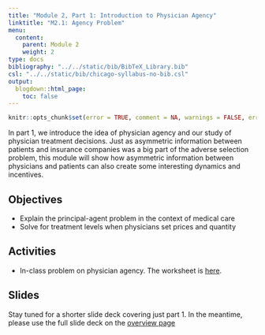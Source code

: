 ```yaml
---
title: "Module 2, Part 1: Introduction to Physician Agency"
linktitle: "M2.1: Agency Problem"
menu:
  content:
    parent: Module 2
    weight: 2
type: docs
bibliography: "../../static/bib/BibTeX_Library.bib"
csl: "../../static/bib/chicago-syllabus-no-bib.csl"
output:
  blogdown::html_page:
    toc: false
---
```


```r
knitr::opts_chunk$set(error = TRUE, comment = NA, warnings = FALSE, errors = FALSE, messages = FALSE, tidy = FALSE, echo = FALSE)
```

In part 1, we introduce the idea of physician agency and our study of physician treatment decisions. Just as asymmetric information between patients and insurance companies was a big part of the adverse selection problem, this module will show how asymmetric information between physicians and patients can also create some interesting dynamics and incentives.

## Objectives
- Explain the principal-agent problem in the context of medical care
- Solve for treatment levels when physicians set prices and quantity
 
## Activities
- In-class problem on physician agency. The worksheet is [here](/resource/wksheet4.html).

## Slides
Stay tuned for a shorter slide deck covering just part 1. In the meantime, please use the full slide deck on the [overview page](/content/02-content0/)
